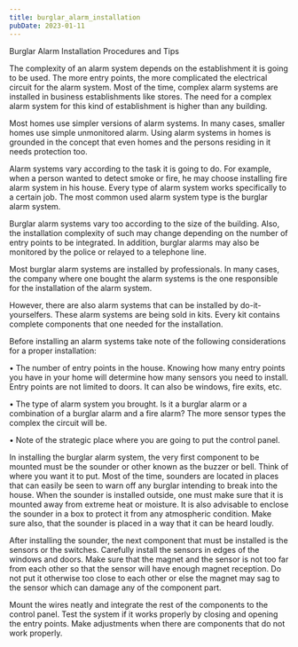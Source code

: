 ```yaml
---
title: burglar_alarm_installation
pubDate: 2023-01-11
---
```


Burglar Alarm Installation Procedures and Tips


The complexity of an alarm system depends on the establishment it is going to be used. The more entry points, the more complicated the electrical circuit for the alarm system. Most of the time, complex alarm systems are installed in business establishments like stores. The need for a complex alarm system for this kind of establishment is higher than any building. 

Most homes use simpler versions of alarm systems. In many cases, smaller homes use simple unmonitored alarm. Using alarm systems in homes is grounded in the concept that even homes and the persons residing in it needs protection too. 

Alarm systems vary according to the task it is going to do. For example, when a person wanted to detect smoke or fire, he may choose installing fire alarm system in his house. Every type of alarm system works specifically to a certain job. The most common used alarm system type is the burglar alarm system. 

Burglar alarm systems vary too according to the size of the building. Also, the installation complexity of such may change depending on the number of entry points to be integrated. In addition, burglar alarms may also be monitored by the police or relayed to a telephone line. 

Most burglar alarm systems are installed by professionals. In many cases, the company where one bought the alarm systems is the one responsible for the installation of the alarm system. 

However, there are also alarm systems that can be installed by do-it-yourselfers. These alarm systems are being sold in kits. Every kit contains complete components that one needed for the installation.  

Before installing an alarm systems take note of the following considerations for a proper installation:

•	The number of entry points in the house. Knowing how many entry points you have in your home will determine how many sensors you need to install. Entry points are not limited to doors. It can also be windows, fire exits, etc. 

•	The type of alarm system you brought. Is it a burglar alarm or a combination of a burglar alarm and a fire alarm? The more sensor types the complex the circuit will be. 

•	Note of the strategic place where you are going to put the control panel. 

In installing the burglar alarm system, the very first component to be mounted must be the sounder or other known as the buzzer or bell. Think of where you want it to put. Most of the time, sounders are located in places that can easily be seen to warn off any burglar intending to break into the house. When the sounder is installed outside, one must make sure that it is mounted away from extreme heat or moisture. It is also advisable to enclose the sounder in a box to protect it from any atmospheric condition. Make sure also, that the sounder is placed in a way that it can be heard loudly.

After installing the sounder, the next component that must be installed is the sensors or the switches. Carefully install the sensors in edges of the windows and doors. Make sure that the magnet and the sensor is not too far from each other so that the sensor will have enough magnet reception. Do not put it otherwise too close to each other or else the magnet may sag to the sensor which can damage any of the component part. 

Mount the wires neatly and integrate the rest of the components to the control panel. Test the system if it works properly by closing and opening the entry points. Make adjustments when there are components that do not work properly.
